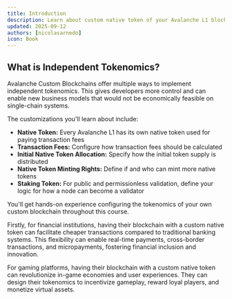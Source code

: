 ```yaml
---
title: Introduction
description: Learn about custom native token of your Avalanche L1 blockchain.
updated: 2025-09-12
authors: [nicolasarnedo]
icon: Book
---
```


## What is Independent Tokenomics?

Avalanche Custom Blockchains offer multiple ways to implement independent tokenomics. This gives developers more control and can enable new business models that would not be economically feasible on single-chain systems.

The customizations you'll learn about include:

- **Native Token:** Every Avalanche L1 has its own native token used for paying transaction fees
- **Transaction Fees:** Configure how transaction fees should be calculated
- **Initial Native Token Allocation:** Specify how the initial token supply is distributed
- **Native Token Minting Rights:** Define if and who can mint more native tokens
- **Staking Token:** For public and permissionless validation, define your logic for how a node can become a validator

You'll get hands-on experience configuring the tokenomics of your own custom blockchain throughout this course.

Firstly, for financial institutions, having their blockchain with a custom native token can facilitate cheaper transactions compared to traditional banking systems. This flexibility can enable real-time payments, cross-border transactions, and micropayments, fostering financial inclusion and innovation.

For gaming platforms, having their blockchain with a custom native token can revolutionize in-game economies and user experiences. They can design their tokenomics to incentivize gameplay, reward loyal players, and monetize virtual assets.